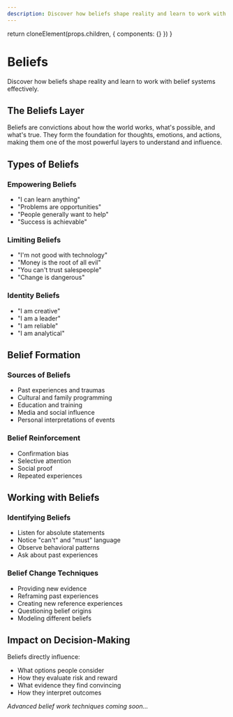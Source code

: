 ```yaml
---
description: Discover how beliefs shape reality and learn to work with belief systems effectively.
---
```



  return cloneElement(props.children, {
    components: {}
  })
}

# Beliefs

Discover how beliefs shape reality and learn to work with belief systems effectively.

## The Beliefs Layer

Beliefs are convictions about how the world works, what's possible, and what's true. They form the foundation for thoughts, emotions, and actions, making them one of the most powerful layers to understand and influence.

## Types of Beliefs

### Empowering Beliefs
- "I can learn anything"
- "Problems are opportunities"
- "People generally want to help"
- "Success is achievable"

### Limiting Beliefs
- "I'm not good with technology"
- "Money is the root of all evil"
- "You can't trust salespeople"
- "Change is dangerous"

### Identity Beliefs
- "I am creative"
- "I am a leader"
- "I am reliable"
- "I am analytical"

## Belief Formation

### Sources of Beliefs
- Past experiences and traumas
- Cultural and family programming
- Education and training
- Media and social influence
- Personal interpretations of events

### Belief Reinforcement
- Confirmation bias
- Selective attention
- Social proof
- Repeated experiences

## Working with Beliefs

### Identifying Beliefs
- Listen for absolute statements
- Notice "can't" and "must" language
- Observe behavioral patterns
- Ask about past experiences

### Belief Change Techniques
- Providing new evidence
- Reframing past experiences
- Creating new reference experiences
- Questioning belief origins
- Modeling different beliefs

## Impact on Decision-Making

Beliefs directly influence:
- What options people consider
- How they evaluate risk and reward
- What evidence they find convincing
- How they interpret outcomes

*Advanced belief work techniques coming soon...*

